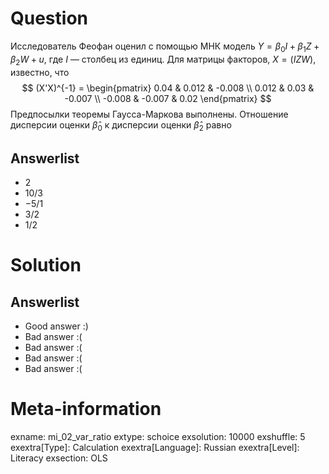 Question
========

Исследователь Феофан оценил с помощью МНК модель $Y = \beta_0 I + \beta_1 Z + \beta_2 W + u$, где $I$ — столбец из единиц.
Для матрицы факторов, $X = (I Z W)$, известно, что 
$$
(X'X)^{-1} = \begin{pmatrix}
0.04 & 0.012 & -0.008 \\
0.012 & 0.03 & -0.007 \\
-0.008 & -0.007 & 0.02 
\end{pmatrix}
$$
Предпосылки теоремы Гаусса-Маркова выполнены. Отношение дисперсии оценки $\hat \beta_0$ к дисперсии оценки $\hat \beta_2$ равно


Answerlist
----------
*  $2$ 
*  $10/3$
*  $-5/1$ 
*  $3/2$ 
*  $1/2$ 

Solution
========

Answerlist
----------
*  Good answer :)
*  Bad answer :(
*  Bad answer :(
*  Bad answer :(
*  Bad answer :(

Meta-information
================
exname: mi_02_var_ratio
extype: schoice
exsolution: 10000
exshuffle: 5
exextra[Type]: Calculation
exextra[Language]: Russian
exextra[Level]: Literacy
exsection: OLS
